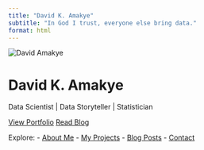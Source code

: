 ```yaml
---
title: "David K. Amakye"
subtitle: "In God I trust, everyone else bring data."
format: html
---
```


<!-- Home / Hero Section -->
<div class="hero" id="home">
  <img src="assets/profile.jpeg" alt="David Amakye">
  <h1>David K. Amakye</h1>
  <p>Data Scientist | Data Storyteller | Statistician</p>
  <a href="#portfolio" class="btn">View Portfolio</a>
  <a href="#blog" class="btn">Read Blog</a>
</div>


Explore:
- [About Me](about.qmd)
- [My Projects](projects.qmd)
- [Blog Posts](blog.qmd)
- [Contact](contact.qmd)
